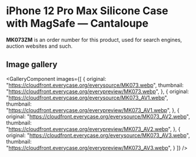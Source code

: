 
# iPhone 12 Pro Max Silicone Case with MagSafe — Cantaloupe

<Callout type='info' emoji='👉🏻'>**MK073ZM** is an order number for this product, used for search engines, auction websites and such.</Callout>

## Image gallery

<GalleryComponent
    images={[
      {
        original: "https://cloudfront.everycase.org/everysource/MK073.webp",
        thumbnail: "https://cloudfront.everycase.org/everypreview/MK073.webp",
      },
      {
        original: "https://cloudfront.everycase.org/everysource/MK073_AV1.webp",
        thumbnail: "https://cloudfront.everycase.org/everypreview/MK073_AV1.webp",
      },
      {
        original: "https://cloudfront.everycase.org/everysource/MK073_AV2.webp",
        thumbnail: "https://cloudfront.everycase.org/everypreview/MK073_AV2.webp",
      },
      {
        original: "https://cloudfront.everycase.org/everysource/MK073_AV3.webp",
        thumbnail: "https://cloudfront.everycase.org/everypreview/MK073_AV3.webp",
      }
    ]}
  />
